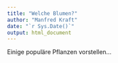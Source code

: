 ```yaml
---
title: "Welche Blumen?"
author: "Manfred Kraft"
date: "`r Sys.Date()`"
output: html_document
---
```


Einige populäre Pflanzen vorstellen...